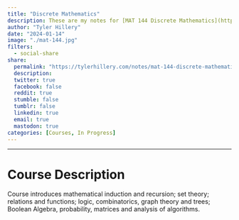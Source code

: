 ```yaml
---
title: "Discrete Mathematics"
description: These are my notes for [MAT 144 Discrete Mathematics](https://catalog.oakton.edu/course-descriptions/course-descriptions-discipline/mat/) through Oakton Community College. The course uses the book [Discrete Mathematics with Applications](https://a.co/d/89Hg3Ae). 
author: "Tyler Hillery"
date: "2024-01-14"
image: "./mat-144.jpg"
filters:
  - social-share
share:
  permalink: "https://tylerhillery.com/notes/mat-144-discrete-mathematics/"
  description:
  twitter: true
  facebook: false
  reddit: true
  stumble: false
  tumblr: false
  linkedin: true
  email: true
  mastodon: true
categories: [Courses, In Progress]
---
```

------------------------------------------------------------------------

# Course Description
Course introduces mathematical induction and recursion; set theory; relations and functions; logic, combinatorics, graph theory and trees; Boolean Algebra, probability, matrices and analysis of algorithms.

:::{.callout-note collapse="true" title="Syllabus"}

:::
